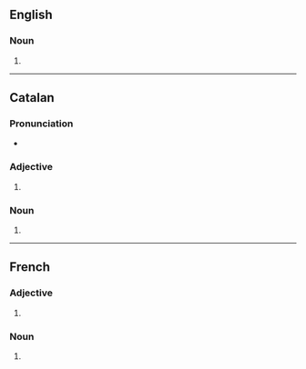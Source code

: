 ==English==

===Noun===
{{head|en|noun form}}

# {{plural of|en|contingent}}

----

==Catalan==

===Pronunciation===
* {{ca-IPA}}

===Adjective===
{{head|ca|adjective form}}

# {{plural of|ca|contingent}}

===Noun===
{{head|ca|noun form}}

# {{plural of|ca|contingent}}

----

==French==

===Adjective===
{{head|fr|adjective form}}

# {{masculine plural of|fr|contingent}}

===Noun===
{{head|fr|noun form|g=m}}

# {{plural of|fr|contingent}}